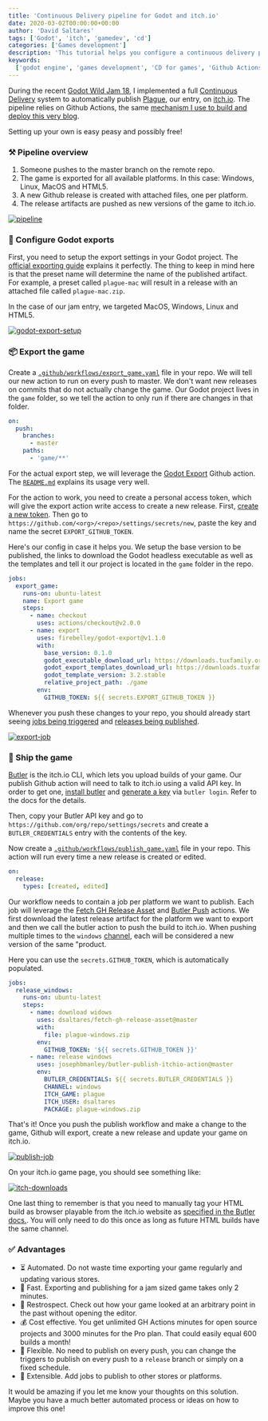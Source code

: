 ```yaml
---
title: 'Continuous Delivery pipeline for Godot and itch.io'
date: 2020-03-02T00:00:00+00:00
author: 'David Saltares'
tags: ['Godot', 'itch', 'gamedev', 'cd']
categories: ['Games development']
description: 'This tutorial helps you configure a continuous delivery pipeline for your Godot games to automatically publish to itch.io using Github Actions'
keywords:
  ['godot engine', 'games development', 'CD for games', 'Github Actions']
---
```


During the recent [Godot Wild Jam 18](/plague-godot-wild-jam-18/), I implemented a full [Continuous Delivery](https://en.wikipedia.org/wiki/Continuous_delivery) system to automatically publish [Plague](https://github.com/dsaltares/godot-wild-jam-18), our entry, on [itch.io](https://itch.io/). The pipeline relies on Github Actions, the same [mechanism I use to build and deploy this very blog](easily-deploy-your-hugo-site-to-github-pages/).

Setting up your own is easy peasy and possibly free!

### ⚒️ Pipeline overview

1. Someone pushes to the master branch on the remote repo.
2. The game is exported for all available platforms. In this case: Windows, Linux, MacOS and HTML5.
3. A new Github release is created with attached files, one per platform.
4. The release artifacts are pushed as new versions of the game to itch.io.

[![pipeline](/img/cd-godot-itch/pipeline.png)](/img/cd-godot-itch/pipeline.png)

### 🤖 Configure Godot exports

First, you need to setup the export settings in your Godot project. The [official exporting guide](https://docs.godotengine.org/en/3.2/getting_started/workflow/export/exporting_projects.html) explains it perfectly. The thing to keep in mind here is that the preset name will determine the name of the published artifact. For example, a preset called `plague-mac` will result in a release with an attached file called `plague-mac.zip`.

In the case of our jam entry, we targeted MacOS, Windows, Linux and HTML5.

[![godot-export-setup](/img/cd-godot-itch/godot-export-setup.gif)](/img/cd-godot-itch/godot-export-setup.gif)

### 📦 Export the game

Create a [`.github/workflows/export_game.yaml`](https://github.com/dsaltares/godot-wild-jam-18/blob/master/.github/workflows/export_game.yaml) file in your repo. We will tell our new action to run on every push to master. We don't want new releases on commits that do not actually change the game. Our Godot project lives in the `game` folder, so we tell the action to only run if there are changes in that folder.

```yaml
on:
  push:
    branches:
      - master
    paths:
      - 'game/**'
```

For the actual export step, we will leverage the [Godot Export](https://github.com/firebelley/godot-export) Github action. The [`README.md`](https://github.com/firebelley/godot-export/blob/master/README.md) explains its usage very well.

For the action to work, you need to create a personal access token, which will give the export action write access to create a new release. First, [create a new token](https://github.com/settings/tokens). Then go to `https://github.com/<org>/<repo>/settings/secrets/new`, paste the key and name the secret `EXPORT_GITHUB_TOKEN`.

Here's our config in case it helps you. We setup the base version to be published, the links to download the Godot headless executable as well as the templates and tell it our project is located in the `game` folder in the repo.

```yaml
jobs:
  export_game:
    runs-on: ubuntu-latest
    name: Export game
    steps:
      - name: checkout
        uses: actions/checkout@v2.0.0
      - name: export
        uses: firebelley/godot-export@v1.1.0
        with:
          base_version: 0.1.0
          godot_executable_download_url: https://downloads.tuxfamily.org/godotengine/3.2/Godot_v3.2-stable_linux_headless.64.zip
          godot_export_templates_download_url: https://downloads.tuxfamily.org/godotengine/3.2/Godot_v3.2-stable_export_templates.tpz
          godot_template_version: 3.2.stable
          relative_project_path: ./game
        env:
          GITHUB_TOKEN: ${{ secrets.EXPORT_GITHUB_TOKEN }}
```

Whenever you push these changes to your repo, you should already start seeing [jobs being triggered](https://github.com/dsaltares/godot-wild-jam-18/actions) and [releases being published](https://github.com/dsaltares/godot-wild-jam-18/releases).

[![export-job](/img/cd-godot-itch/export-job.png)](/img/cd-godot-itch/export-job.png)

### 🚢 Ship the game

[Butler](https://itch.io/docs/butler/) is the itch.io CLI, which lets you upload builds of your game. Our publish Github action will need to talk to itch.io using a valid API key. In order to get one, [install butler](https://itch.io/docs/butler/installing.html) and [generate a key](https://itch.io/docs/butler/login.html#running-butler-from-ci-builds-travis-ci-gitlab-ci-etc) via `butler login`. Refer to the docs for the details.

Then, copy your Butler API key and go to `https://github.com/org/repo/settings/secrets` and create a `BUTLER_CREDENTIALS` entry with the contents of the key.

Now create a [`.github/workflows/publish_game.yaml`](https://github.com/dsaltares/godot-wild-jam-18/blob/master/.github/workflows/publish_game.yaml) file in your repo. This action will run every time a new release is created or edited.

```yaml
on:
  release:
    types: [created, edited]
```

Our workflow needs to contain a job per platform we want to publish. Each job will leverage the [Fetch GH Release Asset](https://github.com/dsaltares/fetch-gh-release-asset) and [Butler Push](https://github.com/josephbmanley/butler-publish-itchio-action) actions. We first download the latest release artifact for the platform we want to export and then we call the butler action to push the build to itch.io. When pushing multiple times to the `windows` [channel](https://itch.io/docs/butler/pushing.html#channel-names), each will be considered a new version of the same "product.

Here you can use the `secrets.GITHUB_TOKEN`, which is automatically populated.

```yaml
jobs:
  release_windows:
    runs-on: ubuntu-latest
    steps:
      - name: download widows
        uses: dsaltares/fetch-gh-release-asset@master
        with:
          file: plague-windows.zip
        env:
          GITHUB_TOKEN: '${{ secrets.GITHUB_TOKEN }}'
      - name: release windows
        uses: josephbmanley/butler-publish-itchio-action@master
        env:
          BUTLER_CREDENTIALS: ${{ secrets.BUTLER_CREDENTIALS }}
          CHANNEL: windows
          ITCH_GAME: plague
          ITCH_USER: dsaltares
          PACKAGE: plague-windows.zip
```

That's it! Once you push the publish workflow and make a change to the game, Github will export, create a new release and update your game on itch.io.

[![publish-job](/img/cd-godot-itch/publish-job.png)](/img/cd-godot-itch/publish-job.png)

On your itch.io game page, you should see something like:

[![itch-downloads](/img/cd-godot-itch/itch-downloads.png)](/img/cd-godot-itch/itch-downloads.png)

One last thing to remember is that you need to manually tag your HTML build as browser playable from the itch.io website as [specified in the Butler docs.](https://itch.io/docs/butler/pushing.html#html--playable-in-browser-games). You will only need to do this once as long as future HTML builds have the same channel.

### ✅ Advantages

- ⏳ Automated. Do not waste time exporting your game regularly and updating various stores.
- 🚀 Fast. Exporting and publishing for a jam sized game takes only 2 minutes.
- 🎥 Restrospect. Check out how your game looked at an arbitrary point in the past without opening the editor.
- 💰 Cost effective. You get unlimited GH Actions minutes for open source projects and 3000 minutes for the Pro plan. That could easily equal 600 builds a month!
- 🤸 Flexible. No need to publish on every push, you can change the triggers to publish on every push to a `release` branch or simply on a fixed schedule.
- 🔭 Extensible. Add jobs to publish to other stores or platforms.

It would be amazing if you let me know your thoughts on this solution. Maybe you have a much better automated process or ideas on how to improve this one!
